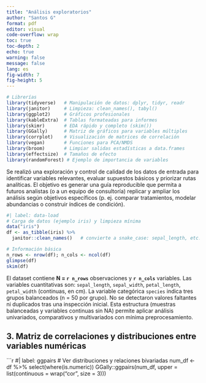 ```yaml
---
title: "Análisis exploratorios"
author: "Santos G"
format: pdf
editor: visual
code-overflow: wrap
toc: true
toc-depth: 2
echo: true
warning: false
message: false
lang: es
fig-width: 7
fig-height: 5
---
```


```r
# Librerías 
library(tidyverse)   # Manipulación de datos: dplyr, tidyr, readr
library(janitor)     # Limpieza: clean_names(), tabyl()
library(ggplot2)     # Gráficos profesionales
library(kableExtra)  # Tablas formateadas para informes
library(skimr)       # EDA rápido y completo (skim())
library(GGally)      # Matriz de gráficos para variables múltiples
library(corrplot)    # Visualización de matrices de correlación
library(vegan)       # Funciones para PCA/NMDS
library(broom)       # Limpiar salidas estadísticas a data.frames
library(effectsize)  # Tamaños de efecto
library(randomForest) # Ejemplo de importancia de variables 
```

Se realizó una exploración y control de calidad de los datos de entrada para identificar variables relevantes, evaluar supuestos básicos y priorizar rutas analíticas. El objetivo es generar una guía reproducible que permita a futuros analistas (o a un equipo de consultoría) replicar y ampliar los análisis según objetivos específicos (p. ej. comparar tratamientos, modelar abundancias o construir índices de condición).

```r
#| label: data-load
# Carga de datos (ejemplo iris) y limpieza mínima
data("iris")
df <- as_tibble(iris) %>% 
  janitor::clean_names()   # convierte a snake_case: sepal_length, etc.

# Información básica
n_rows <- nrow(df); n_cols <- ncol(df)
glimpse(df)
skim(df)
```

El dataset contiene **N = `r n_rows`** observaciones y **`r n_cols`** variables. Las variables cuantitativas son: `sepal_length`, `sepal_width`, `petal_length`, `petal_width` (continuas, en cm). La variable categórica `species` indica tres grupos balanceados (n = 50 por grupo). No se detectaron valores faltantes ni duplicados tras una inspección inicial. Esta estructura (muestras balanceadas y variables continuas sin NA) permite aplicar análisis univariados, comparativos y multivariados con mínima preprocesamiento.

## 3. Matriz de correlaciones y distribuciones entre variables numéricas

```r
#| label: ggpairs # Ver distribuciones y relaciones bivariadas 
num_df <- df %>% select(where(is.numeric)) 
GGally::ggpairs(num_df, upper = list(continuous = wrap("cor", size = 3))) 

